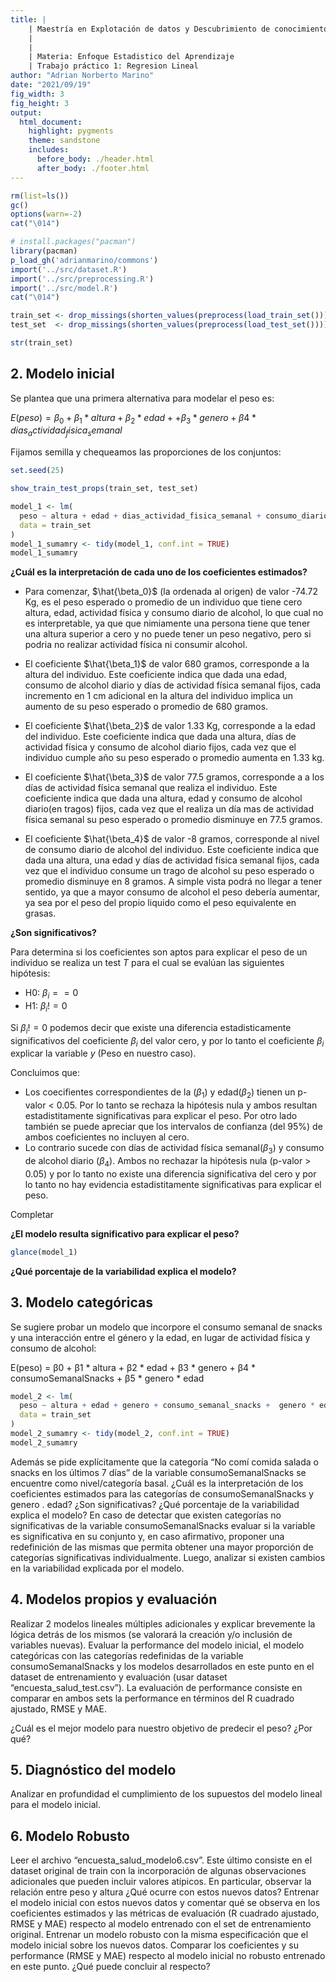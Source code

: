 ```yaml
---
title: |
    | Maestría en Explotación de datos y Descubrimiento de conocimiento
    |
    |
    | Materia: Enfoque Estadistico del Aprendizaje
    | Trabajo práctico 1: Regresion Lineal
author: "Adrian Norberto Marino"
date: "2021/09/19"
fig_width: 3 
fig_height: 3 
output:
  html_document: 
    highlight: pygments
    theme: sandstone
    includes:
      before_body: ./header.html
      after_body: ./footer.html
---
```


```r
rm(list=ls())
gc()
options(warn=-2)
cat("\014")
```

```r
# install.packages("pacman")
library(pacman)
p_load_gh('adrianmarino/commons')
import('../src/dataset.R')
import('../src/preprocessing.R')
import('../src/model.R')
cat("\014")
```

```r
train_set <- drop_missings(shorten_values(preprocess(load_train_set())))
test_set  <- drop_missings(shorten_values(preprocess(load_test_set())))

str(train_set)
```

## 2. Modelo inicial

Se plantea que una primera alternativa para modelar el peso es:


$E(peso) = \beta_0 + \beta_1 * altura + \beta_2 * edad + + \beta_3 * genero + \beta4 * dias_actividad_fisica_semanal$

Fijamos semilla y chequeamos las proporciones de los conjuntos:
```r
set.seed(25)

show_train_test_props(train_set, test_set)
```
```r
model_1 <- lm(
  peso ~ altura + edad + dias_actividad_fisica_semanal + consumo_diario_alcohol, 
  data = train_set
)
model_1_sumamry <- tidy(model_1, conf.int = TRUE)
model_1_sumamry
```

**¿Cuál es la interpretación de cada uno de los coeficientes estimados?**

  - Para comenzar, $\hat{\beta_0}$ (la ordenada al origen) de valor -74.72 Kg, es el peso esperado o promedio de un individuo que tiene cero altura, edad, actividad física y consumo diario de alcohol, lo que cual no es interpretable, ya que que nimiamente una persona tiene que tener una altura superior a cero y no puede tener un peso negativo, pero si podria no realizar actividad física ni consumir alcohol.
  
  - El coeficiente $\hat{\beta_1}$ de valor 680 gramos, corresponde a la altura del individuo. Este coeficiente indica que dada una edad, consumo de alcohol diario y días de actividad física semanal fijos, cada incremento en 1 cm adicional en la altura del individuo implica un aumento de su peso esperado o promedio de 680 gramos.

  - El coeficiente $\hat{\beta_2}$ de valor  1.33 Kg, corresponde a la edad del individuo. Este coeficiente indica que dada una altura, días de actividad física y consumo de alcohol diario fijos, cada vez que el individuo cumple año su peso esperado o promedio aumenta en 1.33 kg.

  - El coeficiente $\hat{\beta_3}$ de valor 77.5 gramos, corresponde a a los días de actividad física semanal que realiza el individuo. Este coeficiente indica que dada una altura, edad y consumo de alcohol diario(en tragos) fijos, cada vez que el realiza un día mas de actividad física semanal su peso esperado o promedio disminuye en 77.5 gramos.

  - El coeficiente $\hat{\beta_4}$ de valor -8 gramos, corresponde al nivel de consumo diario de alcohol del individuo. Este coeficiente indica que dada una altura, una edad y días de actividad física semanal fijos, cada vez que el individuo consume un trago de alcohol su peso esperado o promedio disminuye en 8 gramos. A simple vista podrá no llegar a tener sentido, ya que a mayor consumo de alcohol el peso debería aumentar, ya sea por el peso del propio liquido como el peso equivalente en grasas.


**¿Son significativos?**

Para determina si los coeficientes son aptos para explicar el peso de un individuo se realiza un test ${T}$ para el cual se evalúan las siguientes hipótesis:

* H0:  ${\beta_i == 0}$
* H1:  ${\beta_i != 0}$

Si ${\beta_i != 0}$ podemos decir que existe una diferencia estadisticamente significativos del coeficiente ${\beta_i}$ del valor cero, y por lo tanto el coeficiente ${\beta_i}$ explicar la variable ${y}$ (Peso en nuestro caso).

Concluimos que:

* Los coecifientes correspondientes de la (${\beta_1}$) y edad(${\beta_2}$) tienen un p-valor < 0.05. Por lo tanto se rechaza la hipótesis nula y ambos resultan estadistitamente significativas para explicar el peso. Por otro lado también se puede apreciar que los intervalos de confianza (del 95%) de ambos coeficientes no incluyen al cero.
* Lo contrario sucede con días de actividad física semanal(${\beta_3}$) y consumo de alcohol diario (${\beta_4}$). Ambos no rechazar la hipótesis nula (p-valor > 0.05) y por lo tanto no existe una diferencia significativa del cero y por lo tanto no hay evidencia estadistitamente significativas para explicar el peso.

Completar

**¿El modelo resulta significativo para explicar el peso?**

```r
glance(model_1)
```


**¿Qué porcentaje de la variabilidad explica el modelo?**


## 3. Modelo categóricas

Se sugiere probar un modelo que incorpore el consumo semanal de snacks y una interacción entre el género y la edad, en lugar de actividad física y consumo de alcohol:

E(peso) = 
  β0 +
  β1 * altura + 
  β2 * edad +
  β3 * genero +
  β4 * consumoSemanalSnacks +
  β5 * genero * edad
  
  
```r
model_2 <- lm(
  peso ~ altura + edad + genero + consumo_semanal_snacks +  genero * edad, 
  data = train_set
)
model_2_sumamry <- tidy(model_2, conf.int = TRUE)
model_2_sumamry
```

Además se pide explícitamente que la categoría "No comí comida salada o snacks en los últimos 7 días" de la variable consumoSemanalSnacks se encuentre como nivel/categoría basal. ¿Cuál es la interpretación de los coeficientes estimados para las categorías de consumoSemanalSnacks y genero . edad? ¿Son significativas? ¿Qué porcentaje de la variabilidad explica el modelo? En caso de detectar que existen categorías no significativas de la variable consumoSemanalSnacks evaluar si la variable es significativa en su conjunto y, en caso afirmativo, proponer una redefinición de las mismas que permita obtener una mayor proporción de categorías significativas individualmente. Luego, analizar si existen cambios en la variabilidad explicada por el modelo.

## 4. Modelos propios y evaluación

Realizar 2 modelos lineales múltiples adicionales y explicar brevemente la lógica detrás de los mismos (se valorará la creación y/o inclusión de variables nuevas). Evaluar la performance del modelo inicial, el modelo categóricas con las categorías redefinidas de la variable consumoSemanalSnacks y los modelos desarrollados en este punto en el dataset de entrenamiento y evaluación (usar dataset "encuesta_salud_test.csv"). La evaluación de performance consiste en comparar en ambos sets la performance en términos del R cuadrado ajustado, RMSE y MAE.

¿Cuál es el mejor modelo para nuestro objetivo de predecir el peso? ¿Por qué?

## 5. Diagnóstico del modelo

Analizar en profundidad el cumplimiento de los supuestos del modelo lineal para el modelo inicial.

## 6. Modelo Robusto

Leer el archivo "encuesta_salud_modelo6.csv". Este último consiste en el dataset original de train con la incorporación de algunas observaciones adicionales que pueden incluir valores atípicos. En particular, observar la relación entre peso y altura ¿Qué ocurre con estos nuevos datos? Entrenar el modelo inicial con estos nuevos datos y comentar qué se observa en los coeficientes estimados y las métricas de evaluación (R cuadrado ajustado, RMSE y MAE) respecto al modelo entrenado con el set de entrenamiento original. Entrenar un modelo robusto con la misma especificación que el modelo inicial sobre los nuevos datos. Comparar los coeficientes y su performance (RMSE y MAE) respecto al modelo inicial no robusto entrenado en este punto. ¿Qué puede concluir al respecto?
